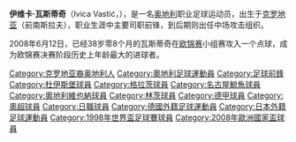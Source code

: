 {{BLP unsourced|time=2011-07-08T13:56:37+00:00}}
{{noteTA
|G1=uefa
|T=zh-hans:伊维卡·瓦斯蒂奇;zh-hk:艾維卡·華斯迪;zh-tw:伊維卡·瓦斯蒂奇;
|1=zh-hans:瓦斯蒂奇;zh-hk:華斯迪;zh-tw:瓦斯蒂奇;
|2=zh-hans:伊维卡;zh-hk:艾維卡;zh-tw:伊維卡;
}}
{{Infobox Football biography
| playername          = 伊维卡·瓦斯蒂奇<br>''Ivica Vastić''
| image               = [[File:IvicaVastic.JPG|220px]]
| fullname            = Ivica Vastić
| dateofbirth         = {{birth date and age|1969|9|29}}
| cityofbirth         = [[克罗地亚|克罗地亚]][[斯普利特|斯普利特]]
| countryofbirth      = [[南斯拉夫|前南斯拉夫]]
| height              = {{Height|m=1.83}}
| position            = [[前锋_(足球)|前鋒]]、[[中场|中场]]
| currentclub         = {{flagicon|Austria}} [[林茨足球會|林茨]]
| clubnumber          = 
| youthyears          = 
| youthclubs          = {{flagicon|Yugoslavia}} {{tsl|en|GOŠK Adriachem|GOŠK Adriachem}}
| years               = 1989–91<br>1991–92<br>1992–93<br>1993<br>1994<br>1994–2002<br>2002–03<br>2003–05<br>2005–2009
| clubs               = {{flagicon|Yugoslavia}} [[斯普利特足球俱樂部|斯普利特工人]]<br>{{flagicon|Austria}} {{tsl|en|First Vienna FC||第一维也纳}}<br>{{flagicon|Austria}} [[聖珀爾滕體育俱樂部|圣帕尔滕]]<br>{{flagicon|Austria}} [[艾特米拿華卡默德林足球會|Admira Wacker]]<br>{{flagicon|Germany}} [[杜伊斯堡足球俱乐部|杜伊斯堡]]<br>{{flagicon|Austria}} [[格拉茨足球會|斯图姆格拉兹]]<br>{{flagicon|Japan}} [[名古屋八鲸|名古屋八鲸]]<br>{{flagicon|Austria}} [[奧地利維也納足球俱樂部|奥地利维也纳]]<br>{{flagicon|Austria}} [[林茨足球會|林茨]]
| caps(goals)         = <br><br><br><br>{{0}}10 {{0}}{{0}}(0)<br>250 (124)<br>{{0}}27 {{0}}(13)<br>{{0}}67 {{0}}(14)<br>{{0}}123 {{0}}(59) 
| nationalyears       = 1996-2008
| nationalteam        = {{fb|AUT}}
| nationalcaps(goals) = {{0}}50 {{0}}(14)
| pcupdate            = 2009年4月26日
| ntupdate            = 2008年5月30日
}}
'''伊维卡·瓦斯蒂奇'''（Ivica Vastić，{{bd|1969年|9月29日|catidx=Vastic, Ivica}}），是一名[[奥地利|奥地利]]职业足球运动员，出生于[[克罗地亚|克罗地亚]]（前南斯拉夫），职业生涯中主要司职前锋，到后期则出任中场攻击组织。

2008年6月12日，已经38岁零8个月的瓦斯蒂奇在[[2008年欧洲足球锦标赛|欧锦赛]]小组赛攻入一个点球，成为欧锦赛决赛阶段历史上年龄最大的进球者。


{{2008年歐洲足球錦標賽奧地利參賽名單}}

{{Authority control}}
{{DEFAULTSORT:Vastic, Ivica}}
[[Category:克罗地亚裔奥地利人|Category:克罗地亚裔奥地利人]]
[[Category:奧地利足球運動員|Category:奧地利足球運動員]]
[[Category:足球前鋒|Category:足球前鋒]]
[[Category:杜伊斯堡球員|Category:杜伊斯堡球員]]
[[Category:格拉茨球員|Category:格拉茨球員]]
[[Category:名古屋鯨魚球員|Category:名古屋鯨魚球員]]
[[Category:奧地利維也納球員|Category:奧地利維也納球員]]
[[Category:林茨球員|Category:林茨球員]]
[[Category:德甲球員|Category:德甲球員]]
[[Category:奧超球員|Category:奧超球員]]
[[Category:日職球員|Category:日職球員]]
[[Category:德國外籍足球運動員|Category:德國外籍足球運動員]]
[[Category:日本外籍足球運動員|Category:日本外籍足球運動員]]
[[Category:1998年世界盃足球賽球員|Category:1998年世界盃足球賽球員]]
[[Category:2008年歐洲國家盃球員|Category:2008年歐洲國家盃球員]]